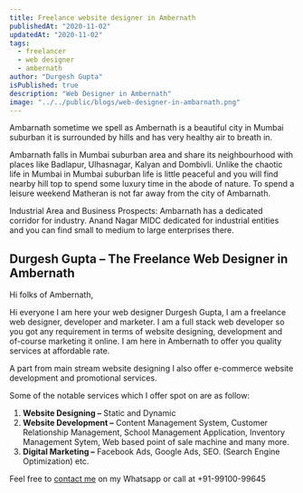 ```yaml
---
title: Freelance website designer in Ambernath
publishedAt: "2020-11-02"
updatedAt: "2020-11-02"
tags:
  - freelancer
  - web designer
  - ambernath
author: "Durgesh Gupta"
isPublished: true
description: "Web Designer in Ambernath"
image: "../../public/blogs/web-designer-in-ambarnath.png"
---
```


Ambarnath sometime we spell as Ambernath is a beautiful city in Mumbai suburban it is surrounded by hills and has very healthy air to breath in.

Ambarnath falls in Mumbai suburban area and share its neighbourhood with places like Badlapur, Ulhasnagar, Kalyan and Dombivli. Unlike the chaotic life in Mumbai in Mumbai suburban life is little peaceful and you will find nearby hill top to spend some luxury time in the abode of nature. To spend a leisure weekend Matheran is not far away from the city of Ambarnath.

Industrial Area and Business Prospects: Ambarnath has a dedicated corridor for industry. Anand Nagar MIDC dedicated for industrial entities and you can find small to medium to large enterprises there.

## Durgesh Gupta – The Freelance Web Designer in Ambernath

Hi folks of Ambernath,

Hi everyone I am here your web designer Durgesh Gupta, I am a freelance web designer, developer and marketer. I am a full stack web developer so you got any requirement in terms of website designing, development and of-course marketing it online. I am here in Ambernath to offer you quality services at affordable rate.

A part from main stream website designing I also offer e-commerce website development and promotional services.

Some of the notable services which I offer spot on are as follow:

1. **Website Designing –** Static and Dynamic
2. **Website Development –** Content Management System, Customer Relationship Management, School Management Application, Inventory Management Sytem, Web based point of sale machine and many more.
3. **Digital Marketing –** Facebook Ads, Google Ads, SEO. (Search Engine Optimization) etc.

Feel free to [contact me](https://durgeshgupta.com/contact) on my Whatsapp or call at +91-99100-99645
